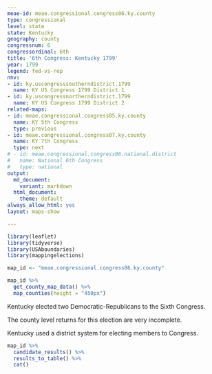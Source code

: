 ```yaml
---
meae-id: meae.congressional.congress06.ky.county
type: congressional
level: state
state: Kentucky
geography: county
congressnum: 6
congressordinal: 6th
title: '6th Congress: Kentucky 1799'
year: 1799
legend: fed-vs-rep
nnv:
- id: ky.uscongresssoutherndistrict.1799
  name: KY US Congress 1799 District 1
- id: ky.uscongressnortherndistrict.1799
  name: KY US Congress 1799 District 2
related-maps:
- id: meae.congressional.congress05.ky.county
  name: KY 5th Congress
  type: previous
- id: meae.congressional.congress07.ky.county
  name: KY 7th Congress
  type: next
# - id: meae.congressional.congress06.national.district
#   name: National 6th Congress
#   type: national
output:
  md_document:
    variant: markdown
  html_document:
    theme: default
always_allow_html: yes
layout: maps-show

---
```


```r
library(leaflet)
library(tidyverse)
library(USAboundaries)
library(mappingelections)

map_id <- "meae.congressional.congress06.ky.county"
```

<div class="map">

```r
map_id %>%
  get_county_map_data() %>%
  map_counties(height = "450px")
```

</div>

Kentucky elected two Democratic-Republicans to the Sixth Congress.

The county level returns for this election are very incomplete.

Kentucky used a district system for electing members to Congress.

<div class="results-table">

```r
map_id %>%
  candidate_results() %>%
  results_to_table() %>%
  cat()
```

</div>

